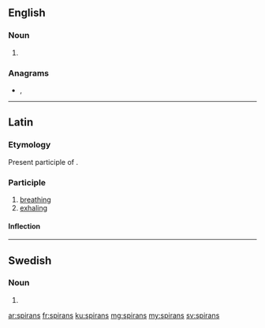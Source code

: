 ==English==

===Noun===
{{head|en|noun plural form}}

# {{plural of|spiran|lang=en}}

===Anagrams===
* {{l|en|spinars}}, {{l|en|sprains}}

----

==Latin==

===Etymology===
Present participle of {{m|la|spīrō}}.

===Participle===
{{la-present participle|spir|spīr|ans}}

# [[breathing]]
# [[exhaling]]

====Inflection====
{{la-decl-3rd-part|spīrāns}}

----

==Swedish==

===Noun===
{{head|sv|noun form}}

# {{sv-noun-form-def-gen|spira}}

[[ar:spirans]]
[[fr:spirans]]
[[ku:spirans]]
[[mg:spirans]]
[[my:spirans]]
[[sv:spirans]]